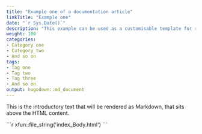 ---
title: "Example one of a documentation article"
linkTitle: "Example one"
date: "`r Sys.Date()`"
description: "This example can be used as a customisable template for rendering Markdown articles that incorporate HTML output from pairs of RMD files."
weight: 100
categories: 
- Category one
- Category two
- And so on
tags: 
- Tag one
- Tag two
- Tag three
- And so on
output: hugodown::md_document
---

This is the introductory text that will be rendered as Markdown, that sits above the HTML content.

````{=html}
```{r, echo=FALSE, message=F,results='asis'}
xfun::file_string('index_Body.html')
```
````



